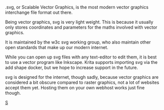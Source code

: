 .svg, or Scalable Vector Graphics, is the most modern vector graphics interchange file format out there.

Being vector graphics, svg is very light weight. This is because it usually only stores coordinates and parameters for the maths involved with vector graphics.

It is maintained by the w3c svg working group, who also maintain other open standards that make up our modern internet.

While you can open up svg files with any text-editor to edit them, it is best to use a vector program like Inkscape. Krita supports importing svg via the add shape docker, but we hope to increase support in the future.

svg is designed for the internet, though sadly, because vector graphics are considered a bit obscure compared to raster graphics, not a lot of websites accept them yet. Hosting them on your own webhost works just fine though.

[[category: File Formats|S]]

